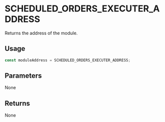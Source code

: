 # SCHEDULED_ORDERS_EXECUTER_ADDRESS

Returns the address of the module.

## Usage

```typescript copy
const moduleAddress = SCHEDULED_ORDERS_EXECUTER_ADDRESS;
```

## Parameters

None

## Returns

None
